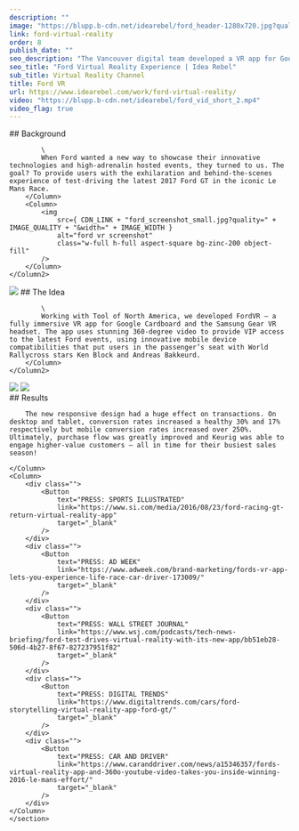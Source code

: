 ```yaml
---
description: ""
image: "https://blupp.b-cdn.net/idearebel/ford_header-1280x720.jpg?quality=80"
link: ford-virtual-reality
order: 8
publish_date: ""
seo_description: "The Vancouver digital team developed a VR app for Google Cardboard to provide users with the experience of test-driving the 2017 Ford GT in Le Mans Race"
seo_title: "Ford Virtual Reality Experience | Idea Rebel"
sub_title: Virtual Reality Channel
title: Ford VR
url: https://www.idearebel.com/work/ford-virtual-reality/
video: "https://blupp.b-cdn.net/idearebel/ford_vid_short_2.mp4"
video_flag: true
---
```


<section class="container mx-auto max-w-6xl py-10">
    <Column2>
        <Column>
            ## Background

            \
            When Ford wanted a new way to showcase their innovative technologies and high-adrenalin hosted events, they turned to us. The goal? To provide users with the exhilaration and behind-the-scenes experience of test-driving the latest 2017 Ford GT in the iconic Le Mans Race.
        </Column>
        <Column>
            <img
                src={ CDN_LINK + "ford_screenshot_small.jpg?quality=" + IMAGE_QUALITY + "&width=" + IMAGE_WIDTH }
                alt="ford vr screenshot"
                class="w-full h-full aspect-square bg-zinc-200 object-fill"
            />
        </Column>
    </Column2>
</section>
<section class="container mx-auto max-w-6xl py-10">
    <Column2>
        <Column>
            <img
                src={ CDN_LINK + "ford_vr_icons.jpg?quality=" + IMAGE_QUALITY + "&width=" + IMAGE_WIDTH }
                alt="ford vr icons"
                class="w-full h-full aspect-square bg-zinc-200 object-fill"
            />
        </Column>
        <Column>
            ## The Idea

            \
            Working with Tool of North America, we developed FordVR – a fully immersive VR app for Google Cardboard and the Samsung Gear VR headset. The app uses stunning 360-degree video to provide VIP access to the latest Ford events, using innovative mobile device compatibilities that put users in the passenger’s seat with World Rallycross stars Ken Block and Andreas Bakkeurd.
        </Column>
    </Column2>
</section>
<section class="container mx-auto max-w-6xl p-20 bg-red-700">
    <Column>
        <img
            src={ CDN_LINK + "ford_screenshot_1.jpg?quality=" + IMAGE_QUALITY + "&width=" + IMAGE_WIDTH }
            alt="ford vr screenshots"
            class="w-full h-full aspect-square bg-zinc-200 object-fill"
        />
        <img
            src={ CDN_LINK + "ford_screenshot_2.jpg?quality=" + IMAGE_QUALITY + "&width=" + IMAGE_WIDTH }
            alt="idea rebel ford vr screenshot "
            class="w-full h-full aspect-square bg-zinc-200 object-fill"
        />
    </Column>
</section>

<section class="bg-secondary mt-20">
    <section class="container mx-auto max-w-6xl py-20">
    <Column>
        ## Results

        The new responsive design had a huge effect on transactions. On desktop and tablet, conversion rates increased a healthy 30% and 17% respectively but mobile conversion rates increased over 250%. Ultimately, purchase flow was greatly improved and Keurig was able to engage higher-value customers – all in time for their busiest sales season!

    </Column>
    <Column>
        <div class="">
            <Button
                text="PRESS: SPORTS ILLUSTRATED"
                link="https://www.si.com/media/2016/08/23/ford-racing-gt-return-virtual-reality-app"
                target="_blank"
            />
        </div>
        <div class="">
            <Button
                text="PRESS: AD WEEK"
                link="https://www.adweek.com/brand-marketing/fords-vr-app-lets-you-experience-life-race-car-driver-173009/"
                target="_blank"
            />
        </div>
        <div class="">
            <Button
                text="PRESS: WALL STREET JOURNAL"
                link="https://www.wsj.com/podcasts/tech-news-briefing/ford-test-drives-virtual-reality-with-its-new-app/bb51eb28-506d-4b27-8f67-827237951f82"
                target="_blank"
            />
        </div>
        <div class="">
            <Button
                text="PRESS: DIGITAL TRENDS"
                link="https://www.digitaltrends.com/cars/ford-storytelling-virtual-reality-app-ford-gt/"
                target="_blank"
            />
        </div>
        <div class="">
            <Button
                text="PRESS: CAR AND DRIVER"
                link="https://www.caranddriver.com/news/a15346357/fords-virtual-reality-app-and-360o-youtube-video-takes-you-inside-winning-2016-le-mans-effort/"
                target="_blank"
            />
        </div>
    </Column>
    </section>
</section>

<section class="container mx-auto max-w-6xl p-4 md:px-0 md:py-2">
    <Column>
        <div class="flex justify-between">
            <div>
            <PreviousProject
                link="/work/keurig-loyalty/"
                title="Keurig Loyalty"
            />
            </div>
            <NextProject
                link="/work/converse-virtual-reality/"
                title="Converse In Their Chucks 360 App"
            />
        </div>
    </Column>
</section>
